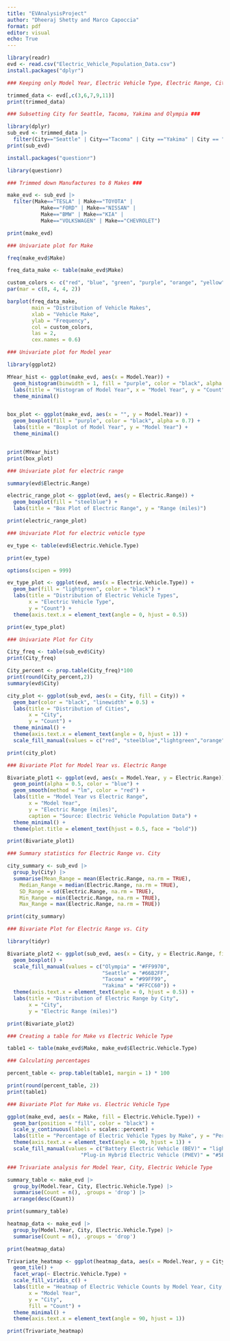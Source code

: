 ---
title: "EVAnalysisProject"
author: "Dheeraj Shetty and Marco Capoccia"
format: pdf
editor: visual
echo: True
---

```{r}
library(readr)
evd <- read.csv("Electric_Vehicle_Population_Data.csv")
install.packages("dplyr")

```

```{r}
### Keeping only Model Year, Electric Vehicle Type, Electric Range, City, Make ###

trimmed_data <- evd[,c(3,6,7,9,11)]
print(trimmed_data)

```

```{r}
### Subsetting City for Seattle, Tacoma, Yakima and Olympia ###

library(dplyr)
sub_evd <- trimmed_data |>
  filter(City=="Seattle" | City=="Tacoma" | City =="Yakima" | City == "Olympia")
print(sub_evd)
```

```{r}

install.packages("questionr")

library(questionr)

### Trimmed down Manufactures to 8 Makes ###

make_evd <- sub_evd |>
  filter(Make=="TESLA" | Make=="TOYOTA" |
           Make=="FORD" | Make=="NISSAN" |
           Make=="BMW" | Make=="KIA" |
           Make=="VOLKSWAGEN" | Make=="CHEVROLET")

print(make_evd)

```

```{r}
### Univariate plot for Make

freq(make_evd$Make)

freq_data_make <- table(make_evd$Make)

custom_colors <- c("red", "blue", "green", "purple", "orange", "yellow", "pink", "cyan")
par(mar = c(8, 4, 4, 2))

barplot(freq_data_make, 
        main = "Distribution of Vehicle Makes", 
        xlab = "Vehicle Make", 
        ylab = "Frequency", 
        col = custom_colors,  
        las = 2, 
        cex.names = 0.6)
```

```{r}
### Univariate plot for Model year

library(ggplot2)

MYear_hist <- ggplot(make_evd, aes(x = Model.Year)) +
  geom_histogram(binwidth = 1, fill = "purple", color = "black", alpha = 0.7) +
  labs(title = "Histogram of Model Year", x = "Model Year", y = "Count") +
  theme_minimal()


box_plot <- ggplot(make_evd, aes(x = "", y = Model.Year)) +
  geom_boxplot(fill = "purple", color = "black", alpha = 0.7) +
  labs(title = "Boxplot of Model Year", y = "Model Year") +
  theme_minimal()


print(MYear_hist)
print(box_plot)
```

```{r}
### Univariate plot for electric range

summary(evd$Electric.Range)

electric_range_plot <- ggplot(evd, aes(y = Electric.Range)) +
  geom_boxplot(fill = "steelblue") +
  labs(title = "Box Plot of Electric Range", y = "Range (miles)")

print(electric_range_plot)
```

```{r}
### Univariate Plot for electric vehicle type

ev_type <- table(evd$Electric.Vehicle.Type)

print(ev_type)

options(scipen = 999)

ev_type_plot <- ggplot(evd, aes(x = Electric.Vehicle.Type)) +
  geom_bar(fill = "lightgreen", color = "black") +
  labs(title = "Distribution of Electric Vehicle Types",
       x = "Electric Vehicle Type",
       y = "Count") +
  theme(axis.text.x = element_text(angle = 0, hjust = 0.5))

print(ev_type_plot)
```

```{r}
### Univariate Plot for City

City_freq <- table(sub_evd$City)
print(City_freq)

City_percent <- prop.table(City_freq)*100
print(round(City_percent,2))
summary(evd$City)

city_plot <- ggplot(sub_evd, aes(x = City, fill = City)) +
  geom_bar(color = "black", "linewidth" = 0.5) +
  labs(title = "Distribution of Cities",
       x = "City",
       y = "Count") +
  theme_minimal() +
  theme(axis.text.x = element_text(angle = 0, hjust = 1)) + 
  scale_fill_manual(values = c("red", "steelblue","lightgreen","orange"))

print(city_plot)
```

```{r}
### Bivariate Plot for Model Year vs. Electric Range

Bivariate_plot1 <- ggplot(evd, aes(x = Model.Year, y = Electric.Range)) +
  geom_point(alpha = 0.5, color = "blue") +  
  geom_smooth(method = "lm", color = "red") + 
  labs(title = "Model Year vs Electric Range",
       x = "Model Year",
       y = "Electric Range (miles)",
       caption = "Source: Electric Vehicle Population Data") +
  theme_minimal() +
  theme(plot.title = element_text(hjust = 0.5, face = "bold"))

print(Bivariate_plot1)
```

```{r}

### Summary statistics for Electric Range vs. City

city_summary <- sub_evd |> 
  group_by(City) |> 
  summarise(Mean_Range = mean(Electric.Range, na.rm = TRUE),
    Median_Range = median(Electric.Range, na.rm = TRUE),
    SD_Range = sd(Electric.Range, na.rm = TRUE),
    Min_Range = min(Electric.Range, na.rm = TRUE),
    Max_Range = max(Electric.Range, na.rm = TRUE))

print(city_summary)

### Bivariate Plot for Electric Range vs. City

library(tidyr)

Bivariate_plot2 <- ggplot(sub_evd, aes(x = City, y = Electric.Range, fill = City)) +
  geom_boxplot() + 
  scale_fill_manual(values = c("Olympia" = "#FF9970", 
                               "Seattle" = "#66B2FF", 
                               "Tacoma" = "#99FF99", 
                               "Yakima" = "#FFCC60")) +
  theme(axis.text.x = element_text(angle = 0, hjust = 0.5)) +
  labs(title = "Distribution of Electric Range by City",
       x = "City",
       y = "Electric Range (miles)")

print(Bivariate_plot2)
```

```{r}
### Creating a table for Make vs Electric Vehicle Type

table1 <- table(make_evd$Make, make_evd$Electric.Vehicle.Type)

### Calculating percentages 

percent_table <- prop.table(table1, margin = 1) * 100

print(round(percent_table, 2))
print(table1)

### Bivariate Plot for Make vs. Electric Vehicle Type

ggplot(make_evd, aes(x = Make, fill = Electric.Vehicle.Type)) +
  geom_bar(position = "fill", color = "black") +
  scale_y_continuous(labels = scales::percent) +
  labs(title = "Percentage of Electric Vehicle Types by Make", y = "Percentage", x = "Make") +
  theme(axis.text.x = element_text(angle = 90, hjust = 1)) +
  scale_fill_manual(values = c("Battery Electric Vehicle (BEV)" = "lightgreen",
                        "Plug-in Hybrid Electric Vehicle (PHEV)" = "#5E5CB2"))
```

```{r}
### Trivariate analysis for Model Year, City, Electric Vehicle Type

summary_table <- make_evd |> 
  group_by(Model.Year, City, Electric.Vehicle.Type) |> 
  summarise(Count = n(), .groups = 'drop') |> 
  arrange(desc(Count))

print(summary_table)

heatmap_data <- make_evd |> 
  group_by(Model.Year, City, Electric.Vehicle.Type) |> 
  summarise(Count = n(), .groups = 'drop')

print(heatmap_data)

Trivariate_heatmap <- ggplot(heatmap_data, aes(x = Model.Year, y = City, fill = Count)) +
  geom_tile() +
  facet_wrap(~ Electric.Vehicle.Type) +
  scale_fill_viridis_c() +
  labs(title = "Heatmap of Electric Vehicle Counts by Model Year, City, and Type",
       x = "Model Year",
       y = "City",
       fill = "Count") +
  theme_minimal() +
  theme(axis.text.x = element_text(angle = 90, hjust = 1))

print(Trivariate_heatmap)

```
